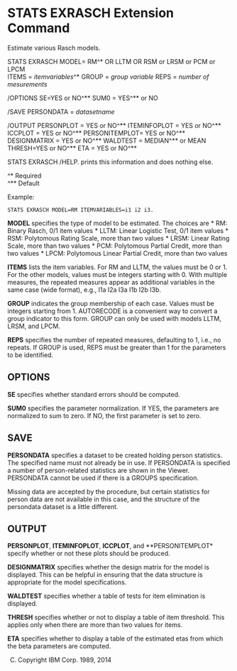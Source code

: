STATS EXRASCH Extension Command
===============================

Estimate various Rasch models.


STATS EXRASCH MODEL= RM^&#42; OR LLTM OR RSM or LRSM or PCM or LPCM  
ITEMS = *itemvariables*^&#42;
GROUP = *group variable*
REPS = *number of mesurements*

/OPTIONS SE=YES or NO^&#42;&#42; SUM0 = YES^&#42;&#42; or NO

/SAVE PERSONDATA = *datasetname*

/OUTPUT PERSONPLOT = YES or NO^&#42;&#42; ITEMINFOPLOT = YES or NO^&#42;&#42; 
ICCPLOT = YES or NO^&#42;&#42;
PERSONITEMPLOT= YES or NO^&#42;&#42;
DESIGNMATRIX = YES or NO^&#42;&#42; WALDTEST = MEDIAN^&#42;&#42; or MEAN 
THRESH=YES or NO^&#42;&#42;
ETA = YES or NO^&#42;&#42;

STATS EXRASCH /HELP.  prints this information and does nothing else.

^&#42; Required  
^&#42;&#42; Default

Example:
```
STATS EXRASCH MODEL=RM ITEMVARIABLES=i1 i2 i3.
```

**MODEL** specifies the type of model to be estimated.  The choices are
* RM: Binary Rasch, 0/1 item values
* LLTM: Linear Logistic Test, 0/1 item values
* RSM: Polytomous Rating Scale, more than two values
* LRSM: Linear Rating Scale, more than two values
* PCM: Polytomous Partial Credit, more than two values
* LPCM: Polytomous Linear Partial Credit, more than two values

**ITEMS** lists the item variables.  For RM and LLTM, the values must be 0 or 1.
For the other models, values must be integers starting with 0.
With multiple measures, the repeated measures appear as additional
variables in the same case (wide format), e.g., I1a I2a I3a I1b I2b I3b.

**GROUP** indicates the group membership of each case.  Values must be integers
starting from 1.  AUTORECODE is a convenient way to convert a group indicator
to this form.  GROUP can only be used with models LLTM, LRSM, and LPCM.

**REPS** specifies the number of repeated measures, defaulting to 1, i.e.,
no repeats.  If GROUP is used, REPS must be greater than 1
for the parameters to be identified.

OPTIONS
-------
**SE** specifies whether standard errors should be computed.

**SUM0** specifies the parameter normalization.  If YES, the
parameters are  normalized to sum to zero.  If NO, the first
parameter is set to zero.

SAVE
----
**PERSONDATA** specifies a dataset to be created holding person statistics.
The specified name must not already be in use.  If PERSONDATA is
specified a number of person-related statistics are shown in the Viewer.
PERSONDATA cannot be used if there is a GROUPS specification.

Missing data are accepted by the procedure, but certain statistics
for person data are not available in this case, and the structure
of the persondata dataset is a little different.

OUTPUT
------
**PERSONPLOT**, **ITEMINFOPLOT**, **ICCPLOT**, and **PERSONITEMPLOT*
specify whether or not these plots should be produced.

**DESIGNMATRIX** specifies whether the design matrix for the model
is displayed.  This can be helpful in ensuring that the data
structure is appropriate for the model specifications.

**WALDTEST** specifies whether a table of tests for item elimination
is displayed.

**THRESH** specifies whether or not to display a table of item threshold.
This applies only when there are more than two values for items.

**ETA** specifies whether to display a table of the estimated etas
from which the beta parameters are computed.

(C) Copyright IBM Corp. 1989, 2014